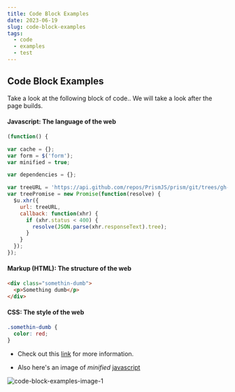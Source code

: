 ```yaml
---
title: Code Block Examples
date: 2023-06-19
slug: code-block-examples
tags:
  - code
  - examples
  - test
---
```


## Code Block Examples

Take a look at the following block of code.. We will take a look after the page builds.

#### Javascript: The language of the web

```js
(function() {

var cache = {};
var form = $('form');
var minified = true;

var dependencies = {};

var treeURL = 'https://api.github.com/repos/PrismJS/prism/git/trees/gh-pages?recursive=1';
var treePromise = new Promise(function(resolve) {
  $u.xhr({
    url: treeURL,
    callback: function(xhr) {
      if (xhr.status < 400) {
        resolve(JSON.parse(xhr.responseText).tree);
      }
    }
  });
});
```

#### Markup (HTML): The structure of the web

```html
<div class="somethin-dumb">
  <p>Something dumb</p>
</div>
```

#### CSS: The style of the web

```css
.somethin-dumb {
  color: red;
}
```

- Check out this [link](https://google.com) for more information.

- Also here's an image of _minified_ [javascript](https://www.ecma-international.org/publications-and-standards/standards/ecma-262/)

![code-block-examples-image-1](./code-block-ex-img1.jpeg)
